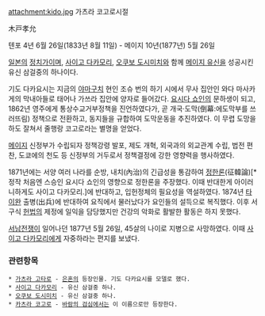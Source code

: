 attachment:kido.jpg
가츠라 코고로시절

木戸孝允

텐포 4년 6월 26일(1833년 8월 11일) - 메이지 10년(1877년) 5월 26일

[[일본]]의 [[정치가]]이며, [[사이고 다카모리]], [[오쿠보 도시미치]]와 함께 [[메이지 유신]]을 성공시킨 유신 삼걸중의 하나이다. 

기도 다카요시는 지금의 [[야마구치]] 현인 조슈 번의 하기 시에서 무사 집안인 와다 마사카게의 막내아들로 태어나 가쓰라 집안에 양자로 들어갔다. [[요시다 쇼인]]의 문하생이 되고, 1862년 영주에게 통상수교거부정책을 진언하였다가, 곧 개국·도막(倒幕:에도막부를 쓰러뜨림) 정책으로 전환하고, 동지들을 규합하여 도막운동을 추진하였다. 이 무렵 도망을 하도 잘쳐서 줄행랑 코고로라는 별명을 얻었다.

[[메이지]] 신정부가 수립되자 정책강령 발포, 제도 개혁, 외국과의 외교관계 수립, 법전 편찬, 도쿄에의 천도 등 신정부의 거두로서 정책결정에 강한 영향력을 행사하였다.

1871년에는 서양 여러 나라를 순방, 내치(內治)의 긴급성을 통감하여 [[정한론]](征韓論)[* 정작 처음엔 스승인 요시다 쇼인의 영향으로 정한론을 주장했다. 이때 반대한게 아이러니하게도 사이고 다카모리.]에 반대하고, 입헌정체의 필요성을 역설하였다. 1874년 [[타이완]] 출병(出兵)에 반대하여 요직에서 물러났다가 요인들의 설득으로 복직했다. 이후 서구식 [[헌법]]의 제정에 일익을 담당했지만 건강의 악화로 활발한 활동은 하지 못했다.

[[서남전쟁]]이 일어나던 1877년 5월 26일, 45살의 나이로 지병으로 사망하였다. 이때 [[사이고 다카모리]]에게 자중하라는 편지를 보냈다.

=== 관련항목 === 
 * [[가츠라 고타로]] - [[은혼]]의 등장인물. 기도 다카요시를 모델로 했다.
 * [[사이고 다카모리]] - 유신 삼걸중 하나.
 * [[오쿠보 도시미치]] - 유신 삼걸중 하나.
 * [[카츠라 코고로]] - [[바람의 검심]]에서는 이 이름으로만 등장한다.
